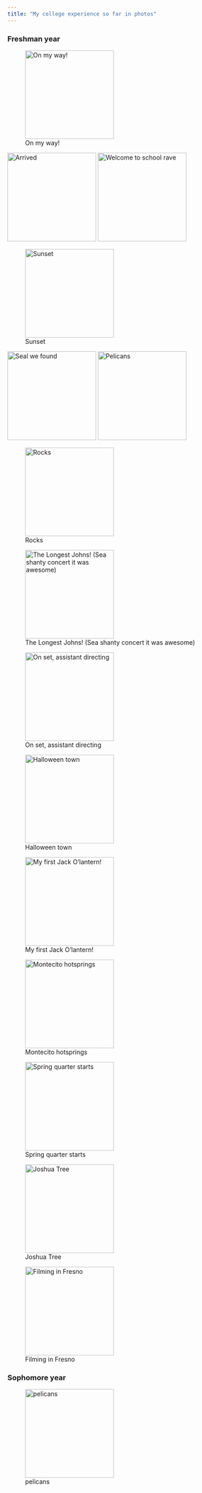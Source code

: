 ```yaml
---
title: "My college experience so far in photos"
---
```


### Freshman year

::: {.gallery-grid}

![On my way!](images/gallery/omw.jpg){.lightbox group="freshman year" width="200" height="200"}

![Arrived](images/gallery/arrived.jpg){.lightbox group="freshman year" width="200" height="200"}
![Welcome to school rave](images/gallery/storke_rave.jpg){.lightbox group="freshman year" width="200" height="200"}

![Sunset](images/gallery/beach_sunset.jpg){.lightbox group="freshman year" width="200" height="200"}

![Seal we found](images/gallery/dead_seal.jpg){.lightbox group="freshman year" width="200" height="200"}
![Pelicans](images/gallery/pelican.jpg){.lightbox group="freshman year" width="200" height="200"}

![Rocks](images/gallery/rocks.jpg){.lightbox group="freshman year" width="200" height="200"}

![The Longest Johns! (Sea shanty concert it was awesome)](images/gallery/tlj.jpg){.lightbox group="freshman year" width="200" height="200"}

![On set, assistant directing](images/gallery/filming.jpg){.lightbox group="freshman year" width="200" height="200"}

![Halloween town](images/gallery/halloween_town.jpg){.lightbox group="freshman year" width="200" height="200"}

![My first Jack O'lantern!](images/gallery/clancy.jpeg){.lightbox group="freshman year" width="200" height="200"}

![Montecito hotsprings](images/gallery/hotspring_hike.jpg){.lightbox group="freshman year" width="200" height="200"}

![Spring quarter starts](images/gallery/lounging.jpg){.lightbox group="freshman year" width="200" height="200"}

![Joshua Tree](images/gallery/jtree.jpg){.lightbox group="freshman year" width="200" height="200"}

![Filming in Fresno](images/gallery/fresno.jpg){.lightbox group="freshman year" width="200" height="200"}
:::


### Sophomore year

![pelicans](images/gallery/pelican.jpg){.lightbox group="sophomore year" width="200" height="200"}


